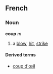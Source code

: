 ==French==
===Noun===
'''coup''' ''m''

# a [[blow]], [[hit]], [[strike]]

====Derived terms====
*[[coup d'œil]]